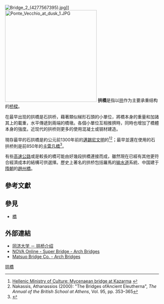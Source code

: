 [[File:Bridge_2_(4277567395).jpg|thumb]]]]
[[File:Ponte_Vecchio_at_dusk_1.JPG|300px]]
'''拱橋'''是指以[[拱|拱]]作为主要承重结构的[[桥|桥樑]]。

在最早出现的拱橋是石拱桥，藉著類似梯形石頭的小單位，將橋本身的重量和加諸其上的載重，水平傳遞到兩端的橋墩。各個小單位互相推擠時，同時也增加了橋體本身的強度。近现代的拱桥则更多的使用混凝土或钢材建造。

現存最早的石拱橋是約公元前1300年前的[[邁錫尼文明|邁錫尼文明]]的{{link-en|Arkadiko bridge|Arkadiko bridge}}<ref>[http://odysseus.culture.gr/h/2/eh251.jsp?obj_id=1710 Hellenic Ministry of Culture: Mycenaean bridge at Kazarma] {{webarchive|url=https://web.archive.org/web/20080408153052/http://odysseus.culture.gr/h/2/eh251.jsp?obj_id=1710 |date=2008-04-08 }}</ref><ref>Nakassis, Athanassios (2000): "The Bridges ofAncient Eleutherna", ''The Annual of the British School at Athens'', Vol. 95, pp. 353–365</ref>；最早並還在使用的石拱桥則是前850年的[[卡雷凡橋|卡雷凡橋]]<REF>
{{Cite web |url=http://travel.yahoo.com/ideas/10-record-breaking-bridges-080000812.html |title=10 Record-Breaking Bridges |access-date=2013-06-24 |archive-date=2012-01-04 |archive-url=https://web.archive.org/web/20120104193732/http://travel.yahoo.com/ideas/10-record-breaking-bridges-080000812.html |dead-url=no }}
</REF>。

有些[[高速公路|高速公路]]或是較長的橋可能由好幾段拱橋連接而成，雖然現在已經有其他更符合經濟成本的結構可供選擇。歷史上著名的拱桥包括羅馬的[[高架渠|输水道]]系統、中国建于[[隋朝|隋朝]]的[[趙州橋|趙州橋]]。

==參考文獻==
{{reflist}}

==參見==
*[[橋|橋]]

==外部連結==
*[https://web.archive.org/web/20080226184428/http://bridge.tongji.edu.cn/chinabridge/107.htm 同济大学 － 拱桥介绍]
*[http://www.pbs.org/wgbh/nova/bridge/meetarch.html NOVA Online - Super Bridge - Arch Bridges] {{Wayback|url=http://www.pbs.org/wgbh/nova/bridge/meetarch.html |date=20100620115958 }}
*[https://web.archive.org/web/20050302094119/http://www.matsuo-bridge.co.jp/english/bridges/basics/arch.shtm Matsuo Bridge Co. - Arch Bridges]

{{桥梁}}
{{Authority control}}
{{Bridge-Stub}}
[[Category:拱橋|]]
